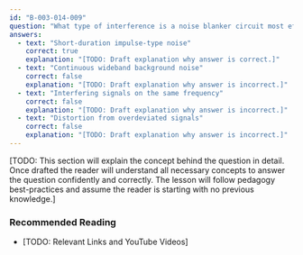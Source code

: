 ```yaml
---
id: "B-003-014-009"
question: "What type of interference is a noise blanker circuit most effective in eliminating?"
answers:
  - text: "Short-duration impulse-type noise"
    correct: true
    explanation: "[TODO: Draft explanation why answer is correct.]"
  - text: "Continuous wideband background noise"
    correct: false
    explanation: "[TODO: Draft explanation why answer is incorrect.]"
  - text: "Interfering signals on the same frequency"
    correct: false
    explanation: "[TODO: Draft explanation why answer is incorrect.]"
  - text: "Distortion from overdeviated signals"
    correct: false
    explanation: "[TODO: Draft explanation why answer is incorrect.]"
---
```


[TODO: This section will explain the concept behind the question in detail. Once drafted the reader will understand all necessary concepts to answer the question confidently and correctly. The lesson will follow pedagogy best-practices and assume the reader is starting with no previous knowledge.]

### Recommended Reading

- [TODO: Relevant Links and YouTube Videos]
